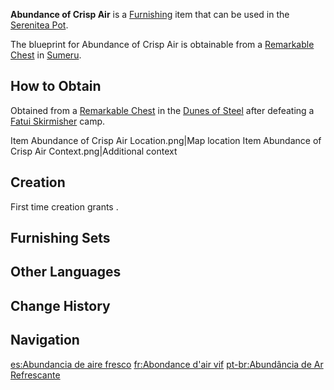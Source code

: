 {{Furnishing Infobox
|id             = 370322
|image          = Item Abundance of Crisp Air.png
|category       = Building
|subcategory    = Mercantile
|quality        = 3
|adeptal_energy = 60
|load           = 65
|reduced_load   = 47
|description    = A commonly seen stall in [[Port Ormos]] with a frame built from sturdy [[Karmaphala Wood]]. The red cloth was created using the [[Akademiya]]'s second generation light transmission technology, allowing it to let in varying amounts of sunlight during different times of the day. In addition, the cloth prevents the moisture inevitable in coastal areas from getting to the goods, while at the same time keeping the temperature in check even after prolonged periods of sunlight exposure. It is a convenient low-cost solution for long-term storage of goods.
|mention        = Sumeru Akademiya
|blueprint      = Remarkable Chest
|source1        = 
}}
'''Abundance of Crisp Air''' is a [[Furnishing]] item that can be used in the [[Serenitea Pot]].

The blueprint for Abundance of Crisp Air is obtainable from a [[Remarkable Chest]] in [[Sumeru]].

==How to Obtain==
Obtained from a [[Remarkable Chest]] in the [[Dunes of Steel]] after defeating a [[Fatui Skirmisher]] camp.
<gallery>
Item Abundance of Crisp Air Location.png|Map location
Item Abundance of Crisp Air Context.png|Additional context
</gallery>

==Creation==
First time creation grants {{Item|Trust|24|x=60}}.
{{Recipe
|type = Creation
|time = 14h
|Karmaphala Wood = 6
|Fabric = 3
|Red Dye = 3
|sort = Karmaphala Wood;Fabric;Red Dye
}}

==Furnishing Sets==
{{Craft Usage|type=Furnishing Set}}

==Other Languages==
{{Other Languages
|en      = Abundance of Crisp Air
|zhs     = 「盛积于干爽之中」
|zhs_rm  = "Shèngjī Yú Gānshuǎng zhī Zhōng"
|zht     = 「盛積於乾爽之中」
|zht_rm  = "Shèngjī Yú Gānshuǎng zhī Zhōng"
|zh_tl   = 
|ja      = 「からっと気持ちよい格納」
|ja_rm   = "Karatto Kimochi Yoi Kakunou"
|ja_tl   = 
|ko      = 「보송함 유지」
|ko_tl   = "Softness Maintain"
|es      = Abundancia de aire fresco
|es_tl   = Abundance of Fresh Air
|fr      = Abondance d'air vif
|fr_tl   = Abundance of Crisp Air
|ru      = «Обилие свежего воздуха»
|ru_tl   = "Abundance of Fresh Air"
|th      = "ความสมบูรณ์ท่ามกลางอากาศแห้ง"
|th_rm   = "Khwam Sombun Thamklang A-kat Haeng"
|th_tl   = "Abundance of Dry Air"
|vi      = Giữ Hàng Khô Ráo
|vi_tl   = 
|de      = „Inmitten der Trockenheit“
|de_tl   = "Amidst the Dryness"
|id      = Kelimpahan dalam Udara Renyah
|id_tl   = Abundance of Crisp Air
|pt      = Abundância de Ar Refrescante
|pt_tl   = 
|tr      = İleri Düzey Saklama Dolabı
|tr_tl   = 
|it      = Abbondanza d'aria fresca
|it_tl   = Abundance of Fresh Air
}}

==Change History==
{{Change History|3.4}}

==Navigation==
{{Furnishing Navbox|exterior}}

[[es:Abundancia de aire fresco]]
[[fr:Abondance d'air vif]]
[[pt-br:Abundância de Ar Refrescante]]